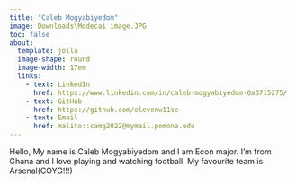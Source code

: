 ```yaml
---
title: "Caleb Mogyabiyedom"
image: Downloads\Modecai image.JPG
toc: false
about:
  template: jolla
  image-shape: round
  image-width: 17em
  links:
    - text: LinkedIn
      href: https://www.linkedin.com/in/caleb-mogyabiyedom-0a3715275/
    - text: GitHub
      href: https://github.com/elevenw11se
    - text: Email
      href: malito::camg2022@mymail.pomona.edu
---
```

Hello,
My name is Caleb Mogyabiyedom and I am Econ major. I'm from Ghana and I love playing and watching football. My favourite team is Arsenal(COYG!!!)




